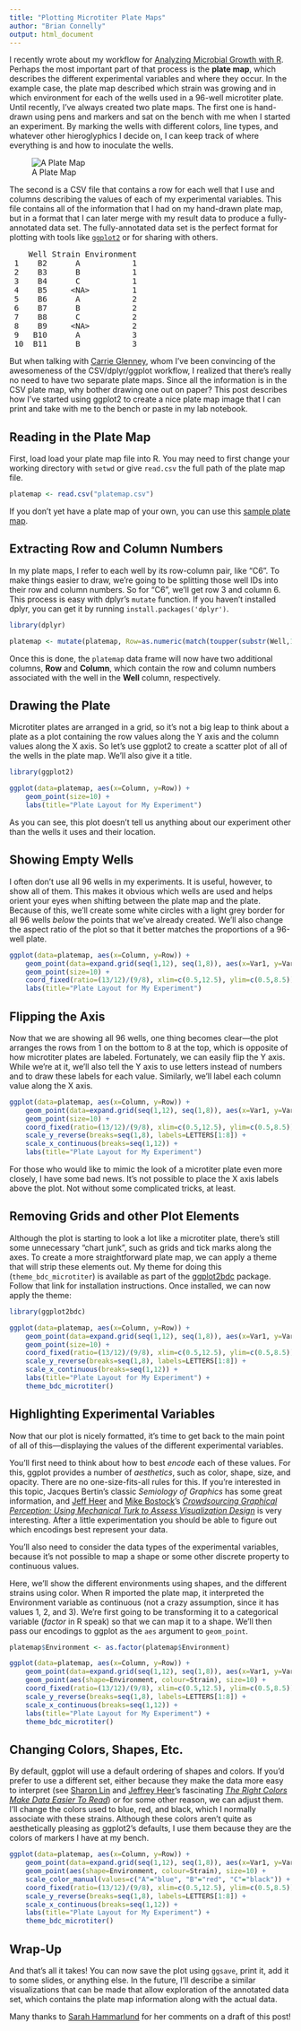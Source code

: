 ```yaml
---
title: "Plotting Microtiter Plate Maps"
author: "Brian Connelly"
output: html_document
---
```


<!--
%\VignetteEngine{knitr::rmarkdown}
%\VignetteIndexEntry{Plotting Microtiter Plate Maps}
-->

I recently wrote about my workflow for [Analyzing Microbial Growth with
R](http://bconnelly.net/2014/04/analyzing-microbial-growth-with-r/). Perhaps
the most important part of that process is the **plate map**, which describes
the different experimental variables and where they occur. In the example case,
the plate map described which strain was growing and in which environment for
each of the wells used in a 96-well microtiter plate. Until recently, I've
always created two plate maps. The first one is hand-drawn using pens and
markers and sat on the bench with me when I started an experiment. By marking
the wells with different colors, line types, and whatever other hieroglyphics I
decide on, I can keep track of where everything is and how to inoculate the
wells.

![A Plate Map](figure/platemap.jpg)

The second is a CSV file that contains a row for each well that I use and
columns describing the values of each of my experimental variables. This file
contains all of the information that I had on my hand-drawn plate map, but in a
format that I can later merge with my result data to produce a fully-annotated
data set. The fully-annotated data set is the perfect format for plotting with
tools like [`ggplot2`](http://ggplot2.org/) or for sharing with others.

<pre>
    Well Strain Environment
 1    B2      A           1
 2    B3      B           1
 3    B4      C           1
 4    B5     &lt;NA&gt;         1
 5    B6      A           2
 6    B7      B           2
 7    B8      C           2
 8    B9     &lt;NA&gt;         2
 9   B10      A           3
 10  B11      B           3
</pre>

But when talking with [Carrie
Glenney](http://kerrlab.org/Public/CarrieGlenney), whom I've been convincing of
the awesomeness of the CSV/dplyr/ggplot workflow, I realized that there's
really no need to have two separate plate maps. Since all the information is in
the CSV plate map, why bother drawing one out on paper? This post describes how
I've started using ggplot2 to create a nice plate map image that I can print and
take with me to the bench or paste in my lab notebook.


## Reading in the Plate Map

First, load load your plate map file into R. You may need to first change your
working directory with `setwd` or give `read.csv` the full path of the plate
map file.

```r
platemap <- read.csv("platemap.csv")
```

If you don't yet have a plate map of your own, you can use this [sample plate
map](http://bconnelly.net/wp-content/uploads/2014/04/platemap.csv).


## Extracting Row and Column Numbers

In my plate maps, I refer to each well by its row-column pair, like "C6". To
make things easier to draw, we're going to be splitting those well IDs into
their row and column numbers. So for "C6", we'll get row 3 and column 6. This
process is easy with dplyr's `mutate` function. If you haven't installed dplyr,
you can get it by running `install.packages('dplyr')`.

```r
library(dplyr)

platemap <- mutate(platemap, Row=as.numeric(match(toupper(substr(Well,1,1)), LETTERS)), Column=as.numeric(substr(Well,2,5)))
```

Once this is done, the `platemap` data frame will now have two additional
columns, **Row** and **Column**, which contain the row and column numbers
associated with the well in the **Well** column, respectively.

## Drawing the Plate

Microtiter plates are arranged in a grid, so it's not a big leap to think about
a plate as a plot containing the row values along the Y axis and the column
values along the X axis. So let's use ggplot2 to create a scatter plot of all
of the wells in the plate map. We'll also give it a title.

```r
library(ggplot2)

ggplot(data=platemap, aes(x=Column, y=Row)) +
    geom_point(size=10) +
    labs(title="Plate Layout for My Experiment")
```

As you can see, this plot doesn't tell us anything about our experiment other
than the wells it uses and their location.


## Showing Empty Wells

I often don't use all 96 wells in my experiments. It is useful, however, to
show all of them. This makes it obvious which wells are used and helps orient
your eyes when shifting between the plate map and the plate.  Because of this,
we'll create some white circles with a light grey border for all 96 wells
*below* the points that we've already created. We'll also change the aspect
ratio of the plot so that it better matches the proportions of a 96-well plate.

```r
ggplot(data=platemap, aes(x=Column, y=Row)) +
    geom_point(data=expand.grid(seq(1,12), seq(1,8)), aes(x=Var1, y=Var2), color='grey90', fill='white', shape=21, size=6) +
    geom_point(size=10) +
    coord_fixed(ratio=(13/12)/(9/8), xlim=c(0.5,12.5), ylim=c(0.5,8.5)) +
    labs(title="Plate Layout for My Experiment")
```


## Flipping the Axis

Now that we are showing all 96 wells, one thing becomes clear---the plot
arranges the rows from 1 on the bottom to 8 at the top, which is opposite of
how microtiter plates are labeled. Fortunately, we can easily flip the Y axis.
While we're at it, we'll also tell the Y axis to use letters instead of numbers
and to draw these labels for each value. Similarly, we'll label each column
value along the X axis.

```r
ggplot(data=platemap, aes(x=Column, y=Row)) +
    geom_point(data=expand.grid(seq(1,12), seq(1,8)), aes(x=Var1, y=Var2), color='grey90', fill='white', shape=21, size=6) +
    geom_point(size=10) +
    coord_fixed(ratio=(13/12)/(9/8), xlim=c(0.5,12.5), ylim=c(0.5,8.5)) +
    scale_y_reverse(breaks=seq(1,8), labels=LETTERS[1:8]) +
    scale_x_continuous(breaks=seq(1,12)) +
    labs(title="Plate Layout for My Experiment")
```

For those who would like to mimic the look of a microtiter plate even more
closely, I have some bad news. It's not possible to place the X axis labels
above the plot. Not without some complicated tricks, at least.


## Removing Grids and other Plot Elements

Although the plot is starting to look a lot like a microtiter plate, there's
still some unnecessary "chart junk", such as grids and tick marks along the
axes. To create a more straightforward plate map, we can apply a theme that
will strip these elements out. My theme for doing this (`theme_bdc_microtiter`)
is available as part of the
[ggplot2bdc](https://github.com/briandconnelly/ggplot2bdc) package. Follow that
link for installation instructions. Once installed, we can now apply the theme:

```r
library(ggplot2bdc)

ggplot(data=platemap, aes(x=Column, y=Row)) +
    geom_point(data=expand.grid(seq(1,12), seq(1,8)), aes(x=Var1, y=Var2), color='grey90', fill='white', shape=21, size=6) +
    geom_point(size=10) +
    coord_fixed(ratio=(13/12)/(9/8), xlim=c(0.5,12.5), ylim=c(0.5,8.5)) +
    scale_y_reverse(breaks=seq(1,8), labels=LETTERS[1:8]) +
    scale_x_continuous(breaks=seq(1,12)) +
    labs(title="Plate Layout for My Experiment") +
    theme_bdc_microtiter()
```


## Highlighting Experimental Variables

Now that our plot is nicely formatted, it's time to get back to the main point
of all of this---displaying the values of the different experimental variables.

You'll first need to think about how to best *encode* each of these values. For
this, ggplot provides a number of *aesthetics*, such as color, shape, size, and
opacity.  There are no one-size-fits-all rules for this. If you're interested in
this topic, Jacques Bertin's classic *Semiology of Graphics* has some great
information, and [Jeff Heer](http://homes.cs.washington.edu/~jheer/) and [Mike
Bostock](http://bost.ocks.org/mike/)'s [*Crowdsourcing Graphical Perception: Using Mechanical Turk to Assess Visualization Design*](http://idl.cs.washington.edu/papers/crowdsourcing-graphical-perception/) is very interesting. After a
little experimentation you should be able to figure out which encodings best
represent your data.

You'll also need to consider the data types of the experimental variables,
because it's not possible to map a shape or some other discrete property to
continuous values.

Here, we'll show the different environments using shapes, and the different
strains using color. When R imported the plate map, it interpreted the
Environment variable as continuous (not a crazy assumption, since it has values
1, 2, and 3). We're first going to be transforming it to a categorical variable
(*factor* in R speak) so that we can map it to a shape. We'll then pass our
encodings to ggplot as the `aes` argument to `geom_point`.

```r
platemap$Environment <- as.factor(platemap$Environment)

ggplot(data=platemap, aes(x=Column, y=Row)) +
    geom_point(data=expand.grid(seq(1,12), seq(1,8)), aes(x=Var1, y=Var2), color='grey90', fill='white', shape=21, size=6) +
    geom_point(aes(shape=Environment, colour=Strain), size=10) +
    coord_fixed(ratio=(13/12)/(9/8), xlim=c(0.5,12.5), ylim=c(0.5,8.5)) +
    scale_y_reverse(breaks=seq(1,8), labels=LETTERS[1:8]) +
    scale_x_continuous(breaks=seq(1,12)) +
    labs(title="Plate Layout for My Experiment") +
    theme_bdc_microtiter()
```


## Changing Colors, Shapes, Etc.

By default, ggplot will use a default ordering of shapes and colors. If you'd
prefer to use a different set, either because they make the data more easy to
interpret (see [Sharon Lin](http://graphics.stanford.edu/~sharonl/) and
[Jeffrey Heer](http://homes.cs.washington.edu/~jheer/)'s fascinating [*The
Right Colors Make Data Easier To
Read*](http://blogs.hbr.org/2014/04/the-right-colors-make-data-easier-to-read/))
or for some other reason, we can adjust them. I'll change the colors used to
blue, red, and black, which I normally associate with these strains.  Although
these colors aren't quite as aesthetically pleasing as ggplot2's defaults, I
use them because they are the colors of markers I have at my bench.

```r
ggplot(data=platemap, aes(x=Column, y=Row)) +
    geom_point(data=expand.grid(seq(1,12), seq(1,8)), aes(x=Var1, y=Var2), color='grey90', fill='white', shape=21, size=6) +
    geom_point(aes(shape=Environment, colour=Strain), size=10) +
    scale_color_manual(values=c("A"="blue", "B"="red", "C"="black")) +
    coord_fixed(ratio=(13/12)/(9/8), xlim=c(0.5,12.5), ylim=c(0.5,8.5)) +
    scale_y_reverse(breaks=seq(1,8), labels=LETTERS[1:8]) +
    scale_x_continuous(breaks=seq(1,12)) +
    labs(title="Plate Layout for My Experiment") +
    theme_bdc_microtiter()
```


## Wrap-Up

And that's all it takes! You can now save the plot using `ggsave`, print it,
add it to some slides, or anything else. In the future, I'll describe a similar
visualizations that can be made that allow exploration of the annotated data
set, which contains the plate map information along with the actual data.

Many thanks to [Sarah Hammarlund](http://kerrlab.org/Public/SarahHammarlund) for
her comments on a draft of this post!

